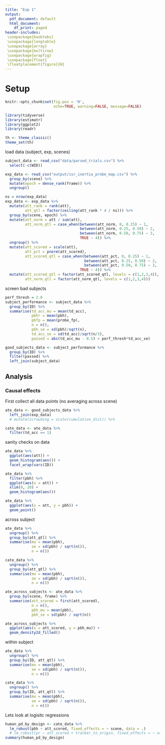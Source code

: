 ```yaml
---
title: "Exp 1"
output:
  pdf_document: default
  html_document:
    df_print: paged
header-includes:
 \usepackage{booktabs}
 \usepackage{longtable}
 \usepackage{array}
 \usepackage{multirow}
 \usepackage{wrapfig}
 \usepackage{float}
 \floatplacement{figure}{H}
---
```


# Setup

```r
knitr::opts_chunk$set(fig.pos = 'H', 
                      echo=TRUE, warning=FALSE, message=FALSE)

```
```r
library(tidyverse)
library(estimatr)
library(ggplot2)
library(readr)

th <- theme_classic()
theme_set(th)
```

load data (subject, exp, scenes)

```r
subject_data <- read_csv("data/parsed_trials.csv") %>%
  select(-c(WID))

exp_data <- read_csv("output/isr_inertia_probe_map.csv") %>%
  group_by(scene) %>%
  mutate(epoch = dense_rank(frame)) %>%
  ungroup()

ns = nrow(exp_data)
exp_data <- exp_data %>%
  mutate(att_rank = rank(att),
         att_qtl = factor(ceiling(att_rank * 4 / ns))) %>%
  group_by(scene, epoch) %>%
  mutate(att_norm = att / sum(att),
         att_norm_qtl = case_when(between(att_norm, 0, 0.25) ~ 1,
                                  between(att_norm, 0.25, 0.50) ~ 2,
                                  between(att_norm, 0.50, 0.75) ~ 3,
                                  TRUE ~ 4)) %>%
  ungroup() %>%
  mutate(att_scored = scale(att),
         att_pct = pnorm(att_scored),
         att_scored_qtl = case_when(between(att_pct, 0, 0.25) ~ 1,
                                    between(att_pct, 0.25, 0.50) ~ 2,
                                    between(att_pct, 0.50, 0.75) ~ 3,
                                  TRUE ~ 4)) %>%
  mutate(att_scored_qtl = factor(att_scored_qtl, levels = c(1,2,3,4)),
         att_norm_qtl = factor(att_norm_qtl, levels = c(1,2,3,4)))

```



screen bad subjects


```r

perf_thresh = 2.0
subject_performance <- subject_data %>%
  group_by(ID) %>%
  summarise(td_acc_mu = mean(td_acc),
            pbhr = mean(pbh),
            pbfp = mean(probe_fp),
            n = n(),
            pbh_se = sd(pbh)/sqrt(n),
            td_acc_se = sd(td_acc)/sqrt(n/3),
            passed = abs(td_acc_mu - 0.5) > perf_thresh*td_acc_se)

good_subjects_data <- subject_performance %>%
  group_by(ID) %>% 
  filter(passed) %>%
  left_join(subject_data)
```

## Analysis


<!-- Average subject performance by trial -->
<!-- ```{r} -->
<!-- across_subjects <- good_subjects_data %>% -->
<!--   filter(td) %>% -->
<!--   group_by(scene, tracker, epoch) %>% -->
<!--   summarise(pr = mean(pr), -->
<!--             n = n(), -->
<!--             pr_se = sd(pr) / sqrt(n)) %>% -->
<!-- mutate(pr = abs(pr - 0.5) * 2) -->

<!-- across_subjects %>% -->
<!--   group_by(scene, tracker) %>% -->
<!--   summarise(n = n()) -->

<!-- good_subjects_data %>% -->
<!--   group_by(condition) %>% -->
<!--   summarise(n = 4*n()/ns,  -->
<!--             across(c(pr, td), list(mu = mean, sd = sd))) -->
<!-- ``` -->

<!-- Merge human performance with trial data (trial data = spring, sigma, attention ...) -->

<!-- ```{r} -->
<!-- full_data <- across_subjects %>% -->
<!--   left_join(exp_data, by = c("scene", "tracker", "epoch")) -->
<!-- ``` -->

<!-- ### Exploratory Visualizatio - Across subjects -->

<!-- ```{r} -->
<!-- full_data %>% -->
<!--   ggplot(aes(pr, after_stat(density),fill = att_qtl)) + -->
<!--   geom_histogram(bins = 10) + -->
<!--   xlim(0, 1) + -->
<!--   facet_wrap(vars(att_qtl)) + -->
<!-- ggtitle("Probe accuracy vs Raw Att Qtl") -->
<!-- ``` -->
<!-- ```{r} -->
<!-- full_data %>% -->
<!-- ggplot(aes(pr,after_stat(density), fill = att_norm_qtl)) + -->
<!--   geom_histogram(bins = 10) + -->
<!--   xlim(0, 1) + -->
<!--   facet_wrap(vars(att_norm_qtl)) + -->
<!-- ggtitle("Probe accuracy vs Normed Att Qtl") -->
<!-- ``` -->

<!-- ```{r} -->
<!-- full_data %>% -->
<!-- ggplot(aes(pr, after_stat(density), fill = att_scored_qtl)) + -->
<!--   geom_histogram(binwidth= 0.1) + -->
<!--   xlim(0, 1) + -->
<!--   facet_wrap(vars(att_scored_qtl)) + -->
<!-- ggtitle("Probe accuracy vs Z Att Qtl") -->
<!-- ``` -->

<!-- ```{r} -->
<!-- full_data %>% -->
<!-- ggplot(aes(x = epoch, y = att, color = factor(tracker))) + -->
<!--   geom_point() + -->
<!--   facet_wrap(vars(scene)) + -->
<!-- ggtitle("Probe accuracy vs Att within scene") -->
<!-- ``` -->

<!-- ```{r} -->
<!-- full_data %>% -->
<!-- ggplot(aes(x = epoch, y = pr, color = factor(tracker))) + -->
<!--   geom_point() + -->
<!--   facet_wrap(vars(scene)) + -->
<!-- ggtitle("Probe accuracy vs Att within scene") -->
<!-- ``` -->

<!-- ```{r} -->
<!-- good_subjects_data %>% -->
<!--   left_join(exp_data) %>% -->
<!--   filter(td) %>% -->
<!--   group_by(tracker) %>% -->
<!--   summarise(n = n(), -->
<!--             pr_mu = mean(pr), -->
<!--             pr_se = sd(pr) / sqrt(n)) -->
<!-- ``` -->



<!-- ```{r} -->

<!-- per_subject <- good_subjects_data %>% -->
<!--   separate(ID, c(NA, "ID")) %>% -->
<!--   group_by(ID) %>% -->
<!--   mutate(rt = scale(RT)) %>% -->
<!--   ungroup() %>% -->
<!--   filter(td) %>% -->
<!--   left_join(exp_data, by = c("scene", "tracker", "epoch")) -->
<!--   # group_by(ID,scene,tracker,epoch) %>% -->
<!--   # summarise(pr = mean(pr), -->
<!--   #           att_qrtl = first(att_scored_qtl)) %>% -->
<!--   # ungroup() -->

<!-- per_subject %>% -->
<!--   filter(pr) %>% -->
<!--   ggplot(aes(att_qtl)) +  -->
<!--   geom_bar(aes()) + -->
<!--   facet_wrap(vars(ID)) + -->
<!--   ggtitle("Probe accuracy distribution within subject x quartiles") -->

<!-- ``` -->

<!-- > Also look at eccentricity qtls and crowding -->


<!-- Measure effect of probe design on subject probe detection -->

<!-- ```{r echo = TRUE} -->

<!-- full_data %>% -->
<!--   ungroup() %>% -->
<!--   group_by(att_scored_qtl) %>% -->
<!--   summarise(mu = mean(pr), -->
<!--             se = sd(pr) / sqrt(n()))  -->


<!-- ``` -->
<!-- ```{r} -->

<!-- ``` -->

<!-- ```{r} -->

<!-- fits <- good_subjects_data %>% -->
<!--   filter(td) %>% -->
<!--   left_join(exp_data) %>% -->
<!--   ungroup() %>% -->
<!--   nest_by(scene) %>% -->
<!--   mutate(mod = list(lm_robust(pr ~ att, -->
<!--                       data = data))) -->

<!-- fits %>% -->
<!--   summarise(broom::tidy(mod)) %>% -->
<!--   filter(term == "att") %>% -->
<!--   # select(-term) %>% -->
<!--   # rename(coeff = estimate) %>% -->
<!--   ggplot(aes(estimate, term)) + -->
<!--   geom_vline(xintercept = 0) + -->
<!--   geom_errorbar(aes(xmin = conf.low, xmax = conf.high)) + -->
<!--   facet_wrap(vars(scene)) + -->
<!--   ggtitle("Correlation of probe accuracy ~ attention") -->
<!-- ``` -->


<!-- ```{r} -->

<!-- fits <- full_data %>% -->
<!--   ungroup() %>% -->
<!--   nest_by(scene, tracker) %>% -->
<!--   mutate(mod = list(lm_robust(pr ~ att_norm, -->
<!--                       data = data))) -->

<!-- fits %>% -->
<!--   summarise(broom::tidy(mod)) %>% -->
<!--   filter(term == "att_norm") %>% -->
<!--   select(-term) %>% -->
<!--   rename(coeff = estimate) %>% -->
<!--   ggplot(aes(factor(tracker), coeff)) + -->
<!--   geom_hline(yintercept = 0) + -->
<!--   # ylim(-4,4) + -->
<!--   geom_errorbar(aes(ymin = conf.low, ymax = conf.high)) + -->
<!--   facet_wrap(vars(scene)) + -->
<!--   ggtitle("Correlation of probe accuracy ~ attention") -->
<!-- ``` -->

### Causal effects

First collect all data points (no averaging across scene)

```r

ate_data <- good_subjects_data %>%
  left_join(exp_data)
  # mutate(zcrowding = scale(cumulative_dist)) %>%

cate_data <- ate_data %>%
  filter(td_acc == 1)

```


sanity checks on data
```r
ate_data %>%
  ggplot(aes(att)) + 
  geom_histogram(aes()) +
  facet_wrap(vars(ID))

ate_data %>%
  filter(pbh) %>%
  ggplot(aes(x = att)) + 
  xlim(0, 20) +
  geom_histogram(aes())

ate_data %>%
  ggplot(aes(x = att, y = pbh)) +
  geom_point() 
```
across subject

```r
ate_data %>%
  ungroup() %>%
  group_by(att_qtl) %>%
  summarise(mu = mean(pbh),
            se = sd(pbh) / sqrt(n()),
            n = n()) 

cate_data %>%
  ungroup() %>%
  group_by(att_qtl) %>%
  summarise(mu = mean(pbh),
            se = sd(pbh) / sqrt(n()),
            n = n()) 

ate_across_subjects <- ate_data %>%
  group_by(scene, frame) %>%
  summarise(att_scored = first(att_scored),
            n = n(),
            pbh_mu = mean(pbh),
            pbh_se = sd(pbh) / sqrt(n))

ate_across_subjects %>%
  ggplot(aes(x = att_scored, y = pbh_mu)) +
  geom_density2d_filled()
```

within subject

```r
ate_data %>%
  ungroup() %>%
  group_by(ID, att_qtl) %>%
  summarise(mu = mean(pbh),
            se = sd(pbh) / sqrt(n()),
            n = n()) 

```
```r
cate_data %>%
  ungroup() %>%
  group_by(ID, att_qtl) %>%
  summarise(mu = mean(pbh),
            se = sd(pbh) / sqrt(n()),
            n = n()) 

```


Lets look at logisitc regressions 

```r
human_pd_by_design <- cate_data %>%
  lm_robust(pbh ~ att_scored, fixed_effects = ~ scene, data = .)
  # lm_robust(pr ~ att_scored + tracker_to_origin, fixed_effects = ~ scene, data = .)
summary(human_pd_by_design)
```

<!-- ```{r} -->
<!-- # human_pd_by_design <- ate_data %>% -->
<!-- #   iv_robust(pbh ~ att_scored | zcrowding,  data = .) -->
<!-- # summary(human_pd_by_design) -->

<!-- ``` -->

<!-- ```{r} -->

<!-- # crowd_to_att <- with(cate_data, -->
<!-- #                      lm_robust(att_scored ~ zcrowding)) -->
<!-- # crowd_to_pr <- with(cate_data, -->
<!-- #                lm_robust(pr ~ zcrowding)) -->
<!-- # summary(crowd_to_att) -->
<!-- # summary(crowd_to_pr) -->
<!-- # cate_data$res_att = cate_data$att_scored - crowd_to_att$fitted.values -->
<!-- # cate_data$res_pr = cate_data$pr - crowd_to_att$fitted.values -->
<!-- #  -->
<!-- # res_att_to_pr <- with(cate_data, -->
<!-- #                       lm_robust(res_pr ~ res_att)) -->
<!-- # summary(res_att_to_pr) -->
<!-- ``` -->

<!-- ```{r} -->
<!-- # fits <- cate_data %>% -->
<!-- #   ungroup() %>% -->
<!-- #   nest_by(scene, tracker) %>% -->
<!-- #   mutate(mod = list(glm(pr ~ att, family = binomial(), data = data))) -->
<!-- #   # mutate(mod = list(lm_robust(pr ~ att, data = data))) -->
<!-- #  -->
<!-- # fits %>% -->
<!-- #   summarise(broom::tidy(mod)) %>% -->
<!-- #   filter(term == "att") %>% -->
<!-- #   mutate(conf.low = estimate - 1.92*std.error,  -->
<!-- #          conf.high = estimate + 1.92*std.error) %>% -->
<!-- #   select(-term) %>% -->
<!-- #   rename(coeff = estimate) %>% -->
<!-- #   ggplot(aes(factor(tracker), coeff)) + -->
<!-- #   geom_hline(yintercept = 0) + -->
<!-- #   # ylim(-4,4) + -->
<!-- #   geom_errorbar(aes(ymin = conf.low, ymax = conf.high)) + -->
<!-- #   facet_wrap(vars(scene)) + -->
<!-- #   ggtitle("Correlation of probe accuracy ~ attention") -->
<!-- ``` -->